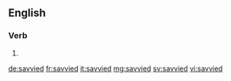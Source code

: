 ==English==

===Verb===
{{head|en|verb form}}

# {{en-past of|savvy}}

[[de:savvied]]
[[fr:savvied]]
[[it:savvied]]
[[mg:savvied]]
[[sv:savvied]]
[[vi:savvied]]